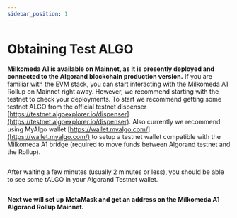 ```yaml
---
sidebar_position: 1
---
```



# Obtaining Test ALGO

**Milkomeda A1 is available on Mainnet, as it is presently deployed and connected to the Algorand blockchain production version.** If you are familiar with the EVM stack, you can start interacting with the Milkomeda A1 Rollup on Mainnet right away. However, we recommend starting with the testnet to check your deployments. To start we recommend getting some testnet ALGO from the official testnet dispenser [https://testnet.algoexplorer.io/dispenser](https://testnet.algoexplorer.io/dispenser). Also currently we recommend using MyAlgo wallet [https://wallet.myalgo.com/](https://wallet.myalgo.com/) to setup a testnet wallet compatible with the Milkomeda A1 bridge (required to move funds between Algorand testnet and the Rollup).

<img src={algoDispenser} className="img-full" alt="" />

After waiting a few minutes (usually 2 minutes or less), you should be able to see some tALGO in your Algorand Testnet wallet.

<img src={algoWalletDashboard} className="img-full" alt="" />

**Next we will set up MetaMask and get an address on the Milkomeda A1 Algorand Rollup Mainnet.**
